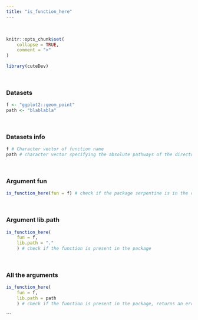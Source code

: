 ---
title: "is_function_here"
---
<br>

```{r, include = FALSE}
knitr::opts_chunk$set(
    collapse = TRUE,
    comment = ">"
)
```

```{r setup}
library(cuteDev)
```
<br>

### Datasets
```{r}
f <- "ggplot2::geom_point"
path <- "blablabla"
```
<br>

### Datasets info
```{r}
f # Character vector of function name
path # character vector specifying the absolute pathways of the directories, this lib.path will return an error
```
<br>

### Argument fun
```{r}
is_function_here(fun = f) # check if the package serpentine is in the computer
```
<br>

### Argument lib.path
```{r, echo = TRUE, error = TRUE}
is_function_here(
    fun = f,
    lib.path = "."
    ) # check if the function is present in the package
```
<br>

### All the arguments
```{r, echo = TRUE, error = TRUE}
is_function_here(
    fun = f,
    lib.path = path
    ) # check if the function is present in the package, returns an error because the path doesn't exist
```
```